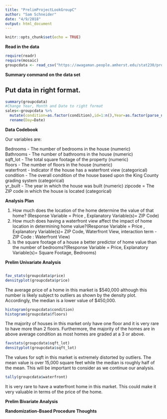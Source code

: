 ```yaml
---
title: "PrelimProjectLookGroupC"
author: "Sam Schneider"
date: "4/9/2018"
output: html_document
---
```


```r
knitr::opts_chunk$set(echo = TRUE)
```

**Read in the data**

```r
require(readr)
require(mosaic)
groupcdata <- read_csv("https://awagaman.people.amherst.edu/stat230/projectsS18/groupCdataS18.csv")

```

**Summary command on the data set**

## Put data in right format.
```r
summary(groupcdata)
#Change Year, Month and Date to right format
sales<-groupcdata %>% 
  mutate(condition=as.factor(condition),id=1:n(),Year=as.factor(parse_number(Year)),Month=as.factor(parse_number(Month)),Date=as.factor(parse_number(Date)),waterfront=as.factor(waterfront),zipcode=as.factor(zipcode)) %>% 
  rename(Day=Date) 


```

**Data Codebook**


Our variables are: 

Bedrooms - The number of bedrooms in the house (numeric)   
Bathrooms - The number of bathrooms in the house (numeric)   
sqft_lot - The total square footage of the property (numeric)  
floors - The number of floors in the house (numeric)  
waterfront - Indicator if the house has a waterfront view (categorical)  
condition - The overall condition of the house based upon the King County grading system (categorical)  
yr_built - The year in which the house was built (numeric)
zipcode = The ZIP code in which the house is located (categorical)

**Analysis Plan**  

1.	How much does the location of the home determine the value of that home? (Response Variable = Price , Explanatory Variable(s)= ZIP Code)
2.	How much does having a waterfront view affect the impact of home location in determining home value?(Response Variable = Price , Explanatory Variable(s)= ZIP Code, Waterfront View, interaction term - ZIP Code : Waterfront View)
3.	Is the square footage of a house a better predictor of home value than the number of bedrooms?(Response Variable = Price, Explanatory Variable(s)= Square Footage, Bedrooms)

**Prelim Univariate Analysis**
```r

```
```r
fav_stats(groupcdata$price)
densityplot(groupcdata$price)
```

The average price of a home in this market is $540,000 although this number is likely subject to outliers as shown by the density plot. Accordingly, the median is a lower value of $450,000.

```r
histogram(groupcdata$condition)
histogram(groupcdata$floors)

```
The majority of houses in this market only have one floor and it is very rare to have more than 2 floors. Furthermore, the majority of the homes are in above average condition as most homes are graded at a 3 or above. 

```r
favstats(groupcdata$sqft_lot)
densityplot(groupcdata$sqft_lot)
```
The values for sqft in this market is extremely distorted by outliers. The mean value is over 15,000 square feet while the median is roughly half of the mean. This will be important to consider as we continue our analysis.

```r
tally(groupcdata$waterfront)
```
It is very rare to have a waterfront home in this market. This could make it very valuable in terms of the price of the home.

**Prelim Bivariate Analysis**

**Randomization-Bsaed Procedure Thoughts**
